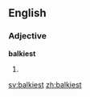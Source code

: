 ==English==

===Adjective===
'''balkiest'''

# {{superlative of|balky}}

[[sv:balkiest]]
[[zh:balkiest]]